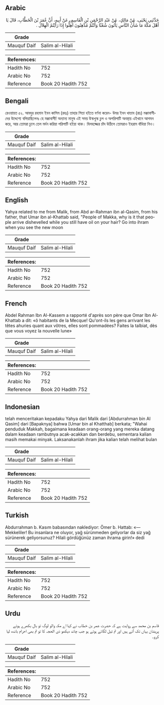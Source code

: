 ## Arabic


<div dir="rtl" lang="ar" style={{fontSize:'larger',backgroundColor:'#f8f9fa',padding:20}}>
حَدَّثَنِي يَحْيَى، عَنْ مَالِكٍ، عَنْ عَبْدِ الرَّحْمَنِ بْنِ الْقَاسِمِ، عَنْ أَبِيهِ، أَنَّ عُمَرَ بْنَ الْخَطَّابِ، قَالَ يَا أَهْلَ مَكَّةَ مَا شَأْنُ النَّاسِ يَأْتُونَ شُعْثًا وَأَنْتُمْ مُدَّهِنُونَ أَهِلُّوا إِذَا رَأَيْتُمُ الْهِلاَلَ ‏.‏
</div>
<div style={{backgroundColor:'#f8f9fa',padding:20, marginBottom: 10}}><table> <thead> <tr> <th>Grade</th> <th></th> </tr> </thead> <tbody> <tr><td>Mauquf Daif</td><td>Salim al-Hilali</td></tr></tbody></table><table> <thead> <tr> <th>References:</th> <th></th> </tr> </thead> <tbody><tr><td>Hadith No</td><td>752</td></tr><tr><td>Arabic No</td><td>752</td></tr><tr><td>Reference</td><td>Book 20 Hadith 752</td></tr></tbody></table></div>

## Bengali


<div dir="ltr" lang="bn" style={{fontSize:'larger',backgroundColor:'#f8f9fa',padding:20}}>
রেওয়ায়ত ৫২. আবদুর রহমান ইবন কাসিম (রহঃ) তাহার পিতা হইতে বর্ণনা করেন- উমর ইবন খাত্তাব (রাঃ) মক্কাবাসীদের উদ্দেশ্যে বলিয়াছিলেনঃ হে মক্কাবাসী! অন্যান্য মানুষ এই সময় উস্কখুস্ক চুল ও অপরিপাটি অবস্থায় এইখানে আগমন করে, আর তোমরা চুলে তেল মর্দন করিয়া পরিপাটি হইয়া থাক। যিলহজ্জের চাঁদ উঠিলে তোমরাও ইহরাম বাঁধিয়া নিও।
</div>
<div style={{backgroundColor:'#f8f9fa',padding:20, marginBottom: 10}}><table> <thead> <tr> <th>Grade</th> <th></th> </tr> </thead> <tbody> <tr><td>Mauquf Daif</td><td>Salim al-Hilali</td></tr></tbody></table><table> <thead> <tr> <th>References:</th> <th></th> </tr> </thead> <tbody><tr><td>Hadith No</td><td>752</td></tr><tr><td>Arabic No</td><td>752</td></tr><tr><td>Reference</td><td>Book 20 Hadith 752</td></tr></tbody></table></div>

## English


<div dir="ltr" lang="en" style={{fontSize:'larger',backgroundColor:'#f8f9fa',padding:20}}>
Yahya related to me from Malik, from Abd ar-Rahman ibn al-Qasim, from his father, that Umar ibn al-Khattab said, "People of Makka, why is it that people arrive dishevelled while you still have oil on your hair? Go into ihram when you see the new moon
</div>
<div style={{backgroundColor:'#f8f9fa',padding:20, marginBottom: 10}}><table> <thead> <tr> <th>Grade</th> <th></th> </tr> </thead> <tbody> <tr><td>Mauquf Daif</td><td>Salim al-Hilali</td></tr></tbody></table><table> <thead> <tr> <th>References:</th> <th></th> </tr> </thead> <tbody><tr><td>Hadith No</td><td>752</td></tr><tr><td>Arabic No</td><td>752</td></tr><tr><td>Reference</td><td>Book 20 Hadith 752</td></tr></tbody></table></div>

## French


<div dir="ltr" lang="fr" style={{fontSize:'larger',backgroundColor:'#f8f9fa',padding:20}}>
Abdel Rahman Ibn Al-Kassem a rapporté d'après son père que Omar Ibn Al-Khattab a dit: «ô habitants de la Mecque! Qu'ont-ils les gens arrivant les têtes ahuries quant aux vôtres, elles sont pommadées? Faites la talbiat, dès que vous voyez la nouvelle lune»
</div>
<div style={{backgroundColor:'#f8f9fa',padding:20, marginBottom: 10}}><table> <thead> <tr> <th>Grade</th> <th></th> </tr> </thead> <tbody> <tr><td>Mauquf Daif</td><td>Salim al-Hilali</td></tr></tbody></table><table> <thead> <tr> <th>References:</th> <th></th> </tr> </thead> <tbody><tr><td>Hadith No</td><td>752</td></tr><tr><td>Arabic No</td><td>752</td></tr><tr><td>Reference</td><td>Book 20 Hadith 752</td></tr></tbody></table></div>

## Indonesian


<div dir="ltr" lang="id" style={{fontSize:'larger',backgroundColor:'#f8f9fa',padding:20}}>
telah menceritakan kepadaku Yahya dari Malik dari [Abdurrahman bin Al Qasim] dari [Bapaknya] bahwa [Umar bin al Khatthab] berkata; "Wahai penduduk Makkah, bagaimana keadaan orang-orang yang mereka datang dalam keadaan rambutnya acak-acakkan dan berdebu, sementara kalian masih memakai minyak. Laksanakanlah ihram jika kalian telah melihat bulan
</div>
<div style={{backgroundColor:'#f8f9fa',padding:20, marginBottom: 10}}><table> <thead> <tr> <th>Grade</th> <th></th> </tr> </thead> <tbody> <tr><td>Mauquf Daif</td><td>Salim al-Hilali</td></tr></tbody></table><table> <thead> <tr> <th>References:</th> <th></th> </tr> </thead> <tbody><tr><td>Hadith No</td><td>752</td></tr><tr><td>Arabic No</td><td>752</td></tr><tr><td>Reference</td><td>Book 20 Hadith 752</td></tr></tbody></table></div>

## Turkish


<div dir="ltr" lang="tr" style={{fontSize:'larger',backgroundColor:'#f8f9fa',padding:20}}>
Abdurrahman b. Kasım babasından naklediyor: Ömer b. Hattab: «— Mekkeliler! Bu insanlara ne oluyor, yağ sürünmeden geliyorlar da siz yağ sürünerek geliyorsunuz? Hilali gördüğünüz zaman ihrama girin!» dedi
</div>
<div style={{backgroundColor:'#f8f9fa',padding:20, marginBottom: 10}}><table> <thead> <tr> <th>Grade</th> <th></th> </tr> </thead> <tbody> <tr><td>Mauquf Daif</td><td>Salim al-Hilali</td></tr></tbody></table><table> <thead> <tr> <th>References:</th> <th></th> </tr> </thead> <tbody><tr><td>Hadith No</td><td>752</td></tr><tr><td>Arabic No</td><td>752</td></tr><tr><td>Reference</td><td>Book 20 Hadith 752</td></tr></tbody></table></div>

## Urdu


<div dir="rtl" lang="ur" style={{fontSize:'larger',backgroundColor:'#f8f9fa',padding:20}}>
قاسم بن محمد سے روایت ہے کہ حضرت عمر بن خطاب نے کہا اے مکہ والو لوگ تو بال بکھرے ہوئے پریشان یہاں تک آتے ہیں اور تم تیل لگائے ہوتے ہو جب چاند دیکھو ذی الحجہ کا تو تم بھی احرام باندھ لیا کرو۔
</div>
<div style={{backgroundColor:'#f8f9fa',padding:20, marginBottom: 10}}><table> <thead> <tr> <th>Grade</th> <th></th> </tr> </thead> <tbody> <tr><td>Mauquf Daif</td><td>Salim al-Hilali</td></tr></tbody></table><table> <thead> <tr> <th>References:</th> <th></th> </tr> </thead> <tbody><tr><td>Hadith No</td><td>752</td></tr><tr><td>Arabic No</td><td>752</td></tr><tr><td>Reference</td><td>Book 20 Hadith 752</td></tr></tbody></table></div>